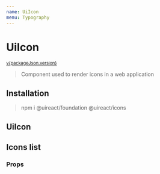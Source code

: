 ```yaml
---
name: UiIcon
menu: Typography
---
```





# UiIcon

<sup>
  <a href="https://github.com/inavac182/ui-react/blob/main/packages/icons/" target="_blank">
    v{packageJson.version}
  </a>
</sup>

> Component used to render icons in a web application

## Installation

> npm i @uireact/foundation @uireact/icons

## UiIcon

<Playground>
  <UiIcon icon="At" size="xlarge" category="positive" />
</Playground>

## Icons list

<Playground hideThemeSelector>
  <IconsList />
</Playground>

### Props

<Props of={UiIcon} />

